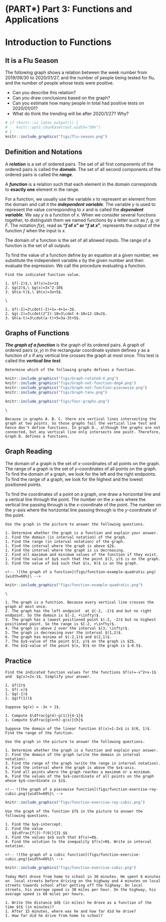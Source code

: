 # (PART\*) Part 3: Functions and Applications {-}

# Introduction to Functions

## It is a Flu Season

::: {.rmdthink}

The following graph shows a relation between the week number from 2019/09/30 to 2020/01/27, and the number of people being tested for flu, and the number of people whose tests were positive.

- Can you describe this relation?
- Can you draw conclusions based on the graph?
- Can you estimate how many people in total had positive tests on 2020/01/01?
- What do think the trending will be after 2020/1/27? Why?

```r
# if (knitr::is_latex_output()) {
#    knitr::opts_chunk$set(out.width="50%")
# }
knitr::include_graphics("figs/flu-season.png")
```

:::

## Definition and Notations

A ***relation*** is a set of ordered pairs. The set of all first components of the ordered pairs is called the ***domain***. The set of all second components of the ordered pairs is called the ***range***.

A ***function*** is a relation such that each element in the domain corresponds to **exactly one** element in the range.

For a function, we usually use the variable $x$ to represent an element from the domain and call it the ***independent variable***. The variable $y$ is used to represent the value  corresponding to $x$ and is called the ***dependent variable***. We say $y$ is a function of $x$. When we consider several functions together, to distinguish them we named functions by a letter such as $f$, $g$, or $F$. The notation $f(x)$, read as **"$f$ of $x$" or "$f$ at $x$"**, represents the output of the function $f$ when the input is  $x$.

The domain of a function is the set of all allowed inputs. The range of a function is the set of all outputs.

To find the value of a function define by an equation at a given number, we substitute the independent variable $x$ by the given number and then evaluate the expression. We call the procedure evaluating a function.

```example

Find the indicated function value.

1. $f(-2)$,\ $f(x)=2x+1$
2. $g(2)$,\ $g(x)=3x^2-10$
3. $h(a-t)$,\ $h(x)=3x+5$.

```

```solution
\

1. $f(-2)=2\cdot(-2)+1=-4+1=-3$.
2. $g(-2)=3\cdot(2^2)-10=3\cdot 4-10=12-10=2$.
3. $h(a-t)=3\cdot(a-t)+5=3a-3t+5$.

```

## Graphs of Functions

***The graph of a function*** is the graph of its ordered pairs. A graph of ordered pairs $(x,y)$ in the rectangular coordinate system defines $y$ as a function of $x$ if any vertical line crosses the graph at most once. This test is called the ***vertical line test***.

```example

Determine which of the following graphs defines a function.

```

```r

knitr::include_graphics("figs/Graph-rotated-V.png")
knitr::include_graphics("figs/Graph-not-function-deg4.png")
knitr::include_graphics("figs/Graph-not-function-piecewise.png")
knitr::include_graphics("figs/Graph-tanx.png")

```

```r

knitr::include_graphics("figs/four-graphs.png")

```

```solution
\

Because in graphs A. B. C. there are vertical lines intersecting the graph at two points. So those graphs fail the vertical line test and hence don't define functions. In graph D., although the graphs are not connected, but any vertical line only intersects one point. Therefore, Graph D. defines a functions.

```

## Graph Reading

The domain of a graph is the set of $x$-coordinates of all points on the graph. The range of a graph is the set of $y$-coordinates of all points on the graph. To find the domain of a graph, we look for the left and the right endpoints. To find the range of a graph, we look for the highest and the lowest positioned points.

To find the coordinates of a point on a graph, one draw a horizontal line and a vertical line through the point. The number on the $x$-axis where the vertical line passing through is the $x$-coordinate of the point. The number on the $y$-axis where the horizontal line passing through is the $y$-coordinate of the point.

```example

Use the graph in the picture to answer the following questions.

1. Determine whether the graph is a function and explain your answer.  
1. Find the domain (in interval notation) of the graph.  
1. Find the range (in interval notation) of the graph.  
1. Find the interval where the graph is above $2$.  
1. Find the interval where the graph is is decreasing.  
2. Find all maximum and minimum values of the function if they exist.  
1. Find the value of $y$ such that the point $(3, y)$ is on the graph.  
3. Find the value of $x$ such that $(x, 0)$ is on the graph.

<!-- ![the graph of a function](figs/function-example-quadratic.png){width=60%}\ -->

```

```r
knitr::include_graphics("figs/function-example-quadratic.png")
```

```solution
\

1. The graph is a function. Because every vertical line crosses the graph at most once.  
2. The graph has the left endpoint  at $(-2, -2)$ and but no right endpoint. So the domain is $[-2, +\infty)$.  
3. The graph has a lowest positioned point $(-2, -2)$ but no highest positioned point. So the range is $[-2, +\infty)$.  
4. The graph is above 2 over the interval $(3, \infty)$.  
5. The graph is decreasing over the interval $(1,2)$.  
6. The graph has minima at $(-2,1)$ and $(2,1)$.  
7. The $y$-value of the point $(3, y)$ on the graph is $2$.
8. The $x$-value of the point $(x, 0)$ on the graph is $-0.5$.

```

## Practice

```exercise

Find the indicated function values for the functions $f(x)=-x^2+x-1$ and  $g(x)=2x-1$. Simplify your answer.

1. $f(2)$
1. $f(-x)$
1. $g(-1)$
1. $g(f(1))$

```

```exercise

Suppose $g(x) = -3x + 1$.

1. Compute $\dfrac{g(4)-g(1)}{4-1}$
1. Compute $\dfrac{g(x+h)-g(x)}{h}$

```

```exercise

Suppose the domain of the linear function $l(x)=1-2x$ is $(0, 1)$. Find the range of the function.

```

```exercise

Use the graph in the picture to answer the following questions.

1. Determine whether the graph is a function and explain your answer.
2. Find the domain of the graph (write the domain in interval notation).
3. Find the range of the graph (write the range in interval notation).
4. Find the interval where the graph is above the $x$-axis.
5. Find all points where the graph reaches a maximum or a minimum.
6. Find the values of the $x$-coordinate of all points on the graph whose $y$-coordinate is $1$.

<!-- ![the graph of a piecewise function](figs/function-exercise-ray-cubic.png){width=60%}\ -->

```

```r
knitr::include_graphics("figs/function-exercise-ray-cubic.png")
```

```exercise

Use the graph of the function $f$ in the picture to answer the following questions.

1. Find the $y$-intercept.
2. Find the value
   $$\dfrac{f(3)-f(0)}{3}.$$
3. Find the values $x$ such that $f(x)=0$.
4. Find the solution to the inequality $f(x)>0$. Write in interval notation.

<!-- ![the graph of a cubic function](figs/function-exercise-cubic.png){width=60%}\ -->

```

```r
knitr::include_graphics("figs/function-exercise-cubic.png")
```

```exercise

Today Matt drove from home to school in 30 minutes. He spent 6 minutes on  local streets before driving on the highway and 4 minutes on local streets towards school after getting off the highway. On local streets, his average speed is 30 miles per hour. On the highway, his average speed is 60 miles per hours.

1. Write the distance $d$ (in miles) he drove as a function of the time $t$ (in minutes)?
1. After 15 minutes, where was he and how far did he drive?
1. How far did he drive from home to school?

```
